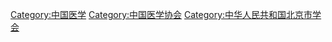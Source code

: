 {{Catmore}}

[[Category:中国医学|Category:中国医学]]
[[Category:中国医学协会|Category:中国医学协会]]
[[Category:中华人民共和国北京市学会|Category:中华人民共和国北京市学会]]